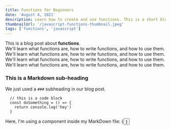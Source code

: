 ```yaml
---
title: Functions for Beginners
date: 'August 4, 2021'
description: Learn how to create and use functions. This is a short blog post all about how to use functions.
thumbnailUrl: '/javascript-functions-thumbnail.jpeg'
tags: ['functions', 'javascript']
---
```


<div>
  This is a blog post about <strong>functions</strong>. <br/>
  We'll learn what functions are, how to write functions, and how to use them. We'll learn what functions are, how to write functions, and how to use them.  We'll learn what functions are, how to write functions, and how to use them.  We'll learn what functions are, how to write functions, and how to use them.  
</div>

### This is a Markdown sub-heading
We just used a `###` subheading in our blog post.

```
  // this is a code block
  const doSomething = () => {
    return console.log('hey')
  }
```

<div>Here, I'm using a component inside my MarkDown file: {<Button text={"Click me"}/>}</div>